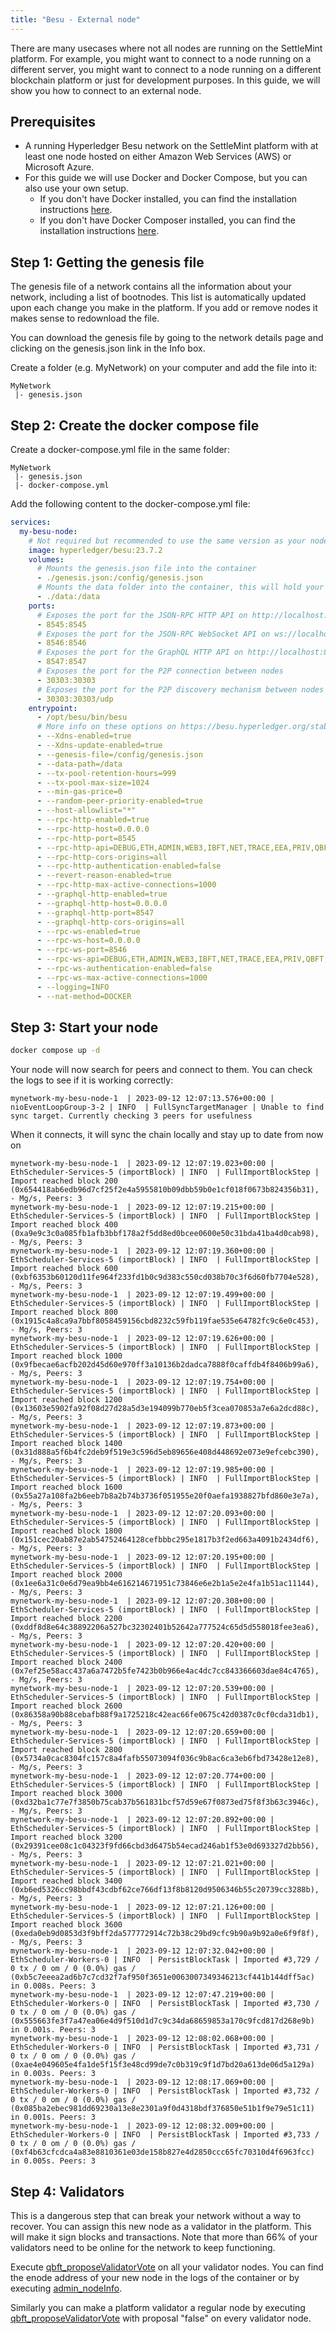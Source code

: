 ```yaml
---
title: "Besu - External node"
---
```


There are many usecases where not all nodes are running on the SettleMint
platform. For example, you might want to connect to a node running on a
different server, you might want to connect to a node running on a different
blockchain platform or just for development purposes. In this guide, we will
show you how to connect to an external node.

## Prerequisites

- A running Hyperledger Besu network on the SettleMint platform with at least
  one node hosted on either Amazon Web Services (AWS) or Microsoft Azure.
- For this guide we will use Docker and Docker Compose, but you can also use
  your own setup.
  - If you don't have Docker installed, you can find the installation
    instructions [here](https://docs.docker.com/get-docker/).
  - If you don't have Docker Composer installed, you can find the installation
    instructions [here](https://docs.docker.com/compose/install/).

## Step 1: Getting the genesis file

The genesis file of a network contains all the information about your network,
including a list of bootnodes. This list is automatically updated upon each
change you make in the platform. If you add or remove nodes it makes sense to
redownload the file.

You can download the genesis file by going to the network details page and
clicking on the genesis.json link in the Info box.

Create a folder (e.g. MyNetwork) on your computer and add the file into it:

```
MyNetwork
 |- genesis.json
```

## Step 2: Create the docker compose file

Create a docker-compose.yml file in the same folder:

```
MyNetwork
 |- genesis.json
 |- docker-compose.yml
```

Add the following content to the docker-compose.yml file:

```yaml
services:
  my-besu-node:
    # Not required but recommended to use the same version as your nodes on the platform
    image: hyperledger/besu:23.7.2
    volumes:
      # Mounts the genesis.json file into the container
      - ./genesis.json:/config/genesis.json
      # Mounts the data folder into the container, this will hold your actual blockchain data
      - ./data:/data
    ports:
      # Exposes the port for the JSON-RPC HTTP API on http://localhost:8454
      - 8545:8545
      # Exposes the port for the JSON-RPC WebSocket API on ws://localhost:8546
      - 8546:8546
      # Exposes the port for the GraphQL HTTP API on http://localhost:8547
      - 8547:8547
      # Exposes the port for the P2P connection between nodes
      - 30303:30303
      # Exposes the port for the P2P discovery mechanism between nodes
      - 30303:30303/udp
    entrypoint:
      - /opt/besu/bin/besu
      # More info on these options on https://besu.hyperledger.org/stable/public-networks/reference/cli/options
      - --Xdns-enabled=true
      - --Xdns-update-enabled=true
      - --genesis-file=/config/genesis.json
      - --data-path=/data
      - --tx-pool-retention-hours=999
      - --tx-pool-max-size=1024
      - --min-gas-price=0
      - --random-peer-priority-enabled=true
      - --host-allowlist="*"
      - --rpc-http-enabled=true
      - --rpc-http-host=0.0.0.0
      - --rpc-http-port=8545
      - --rpc-http-api=DEBUG,ETH,ADMIN,WEB3,IBFT,NET,TRACE,EEA,PRIV,QBFT,PERM,TXPOOL,PLUGINS
      - --rpc-http-cors-origins=all
      - --rpc-http-authentication-enabled=false
      - --revert-reason-enabled=true
      - --rpc-http-max-active-connections=1000
      - --graphql-http-enabled=true
      - --graphql-http-host=0.0.0.0
      - --graphql-http-port=8547
      - --graphql-http-cors-origins=all
      - --rpc-ws-enabled=true
      - --rpc-ws-host=0.0.0.0
      - --rpc-ws-port=8546
      - --rpc-ws-api=DEBUG,ETH,ADMIN,WEB3,IBFT,NET,TRACE,EEA,PRIV,QBFT,PERM,TXPOOL,PLUGINS
      - --rpc-ws-authentication-enabled=false
      - --rpc-ws-max-active-connections=1000
      - --logging=INFO
      - --nat-method=DOCKER
```

## Step 3: Start your node

```bash
docker compose up -d
```

Your node will now search for peers and connect to them. You can check the logs
to see if it is working correctly:

```
mynetwork-my-besu-node-1  | 2023-09-12 12:07:13.576+00:00 | nioEventLoopGroup-3-2 | INFO  | FullSyncTargetManager | Unable to find sync target. Currently checking 3 peers for usefulness
```

When it connects, it will sync the chain locally and stay up to date from now on

```
mynetwork-my-besu-node-1  | 2023-09-12 12:07:19.023+00:00 | EthScheduler-Services-5 (importBlock) | INFO  | FullImportBlockStep | Import reached block 200 (0x654418ab6edb96d7cf25f2e4a5955810b09dbb59b0e1cf018f0673b824356b31), - Mg/s, Peers: 3
mynetwork-my-besu-node-1  | 2023-09-12 12:07:19.215+00:00 | EthScheduler-Services-5 (importBlock) | INFO  | FullImportBlockStep | Import reached block 400 (0xa9e9c3c0a085fb1afb3bbf178a2f5dd8ed0bcee0600e50c31bda41ba4d0cab98), - Mg/s, Peers: 3
mynetwork-my-besu-node-1  | 2023-09-12 12:07:19.360+00:00 | EthScheduler-Services-5 (importBlock) | INFO  | FullImportBlockStep | Import reached block 600 (0xbf6353b60120d11fe964f233fd1b0c9d383c550cd038b70c3f6d60fb7704e528), - Mg/s, Peers: 3
mynetwork-my-besu-node-1  | 2023-09-12 12:07:19.499+00:00 | EthScheduler-Services-5 (importBlock) | INFO  | FullImportBlockStep | Import reached block 800 (0x1915c4a8ca9a7bbf8058459156cbd8232c59fb119fae535e64782fc9c6e0c453), - Mg/s, Peers: 3
mynetwork-my-besu-node-1  | 2023-09-12 12:07:19.626+00:00 | EthScheduler-Services-5 (importBlock) | INFO  | FullImportBlockStep | Import reached block 1000 (0x9fbecae6acfb202d45d60e970ff3a10136b2dadca7888f0caffdb4f8406b99a6), - Mg/s, Peers: 3
mynetwork-my-besu-node-1  | 2023-09-12 12:07:19.754+00:00 | EthScheduler-Services-5 (importBlock) | INFO  | FullImportBlockStep | Import reached block 1200 (0x13603e5902fa92f08d27d28a5d3e194099b770eb5f3cea070853a7e6a2dcd88c), - Mg/s, Peers: 3
mynetwork-my-besu-node-1  | 2023-09-12 12:07:19.873+00:00 | EthScheduler-Services-5 (importBlock) | INFO  | FullImportBlockStep | Import reached block 1400 (0x31d888a5f6b4fc2deb9f519e3c596d5eb89656e408d448692e073e9efcebc390), - Mg/s, Peers: 3
mynetwork-my-besu-node-1  | 2023-09-12 12:07:19.985+00:00 | EthScheduler-Services-5 (importBlock) | INFO  | FullImportBlockStep | Import reached block 1600 (0x55a27a108fa2b6eeb7b8a2b74b3736f051955e20f0aefa1938827bfd860e3e7a), - Mg/s, Peers: 3
mynetwork-my-besu-node-1  | 2023-09-12 12:07:20.093+00:00 | EthScheduler-Services-5 (importBlock) | INFO  | FullImportBlockStep | Import reached block 1800 (0x151cec20ab87e2ab54752464128cefbbbc295e1817b3f2ed663a4091b2434df6), - Mg/s, Peers: 3
mynetwork-my-besu-node-1  | 2023-09-12 12:07:20.195+00:00 | EthScheduler-Services-5 (importBlock) | INFO  | FullImportBlockStep | Import reached block 2000 (0x1ee6a31c0e6d79ea9bb4e616214671951c73846e6e2b1a5e2e4fa1b51ac11144), - Mg/s, Peers: 3
mynetwork-my-besu-node-1  | 2023-09-12 12:07:20.308+00:00 | EthScheduler-Services-5 (importBlock) | INFO  | FullImportBlockStep | Import reached block 2200 (0xddf8d8e64c38892206a527bc32302401b52642a777524c65d5d558018fee3ea6), - Mg/s, Peers: 3
mynetwork-my-besu-node-1  | 2023-09-12 12:07:20.420+00:00 | EthScheduler-Services-5 (importBlock) | INFO  | FullImportBlockStep | Import reached block 2400 (0x7ef25e58acc437a6a7472b5fe7423b0b966e4ac4dc7cc843366603dae84c4765), - Mg/s, Peers: 3
mynetwork-my-besu-node-1  | 2023-09-12 12:07:20.539+00:00 | EthScheduler-Services-5 (importBlock) | INFO  | FullImportBlockStep | Import reached block 2600 (0x86358a90b88cebafb88f9a1725218c42eac66fe0675c42d0387c0cf0cda31db1), - Mg/s, Peers: 3
mynetwork-my-besu-node-1  | 2023-09-12 12:07:20.659+00:00 | EthScheduler-Services-5 (importBlock) | INFO  | FullImportBlockStep | Import reached block 2800 (0x5734a0cac8304fc157c8a4fafb55073094f036c9b8ac6ca3eb6fbd73428e12e8), - Mg/s, Peers: 3
mynetwork-my-besu-node-1  | 2023-09-12 12:07:20.774+00:00 | EthScheduler-Services-5 (importBlock) | INFO  | FullImportBlockStep | Import reached block 3000 (0xd32ba1c77e7f3850b75cab37b561831bcf57d59e67f0873ed75f8f3b63c3946c), - Mg/s, Peers: 3
mynetwork-my-besu-node-1  | 2023-09-12 12:07:20.892+00:00 | EthScheduler-Services-5 (importBlock) | INFO  | FullImportBlockStep | Import reached block 3200 (0x29391cee08c1c04323f9fd66cbd3d6475b54ecad246ab1f53e0d693327d2bb56), - Mg/s, Peers: 3
mynetwork-my-besu-node-1  | 2023-09-12 12:07:21.021+00:00 | EthScheduler-Services-5 (importBlock) | INFO  | FullImportBlockStep | Import reached block 3400 (0xb6ed5326cc98bbdf43cdbf62ce766df13f8b8120d9506346b55c20739cc3288b), - Mg/s, Peers: 3
mynetwork-my-besu-node-1  | 2023-09-12 12:07:21.126+00:00 | EthScheduler-Services-5 (importBlock) | INFO  | FullImportBlockStep | Import reached block 3600 (0xeda0eb9d0853d3f9bff2da577772914c72b38c29bd9cfc9b90a9b92a0e6f9f8f), - Mg/s, Peers: 3
mynetwork-my-besu-node-1  | 2023-09-12 12:07:32.042+00:00 | EthScheduler-Workers-0 | INFO  | PersistBlockTask | Imported #3,729 / 0 tx / 0 om / 0 (0.0%) gas / (0xb5c7eeea2ad6b7c7cd32f7af950f3651e0063007349346213cf441b144dff5ac) in 0.008s. Peers: 3
mynetwork-my-besu-node-1  | 2023-09-12 12:07:47.219+00:00 | EthScheduler-Workers-0 | INFO  | PersistBlockTask | Imported #3,730 / 0 tx / 0 om / 0 (0.0%) gas / (0x555663fe3f7a47ea06e4d9f510d1d7c9c34da68659853a170c9fcd817d268e9b) in 0.001s. Peers: 3
mynetwork-my-besu-node-1  | 2023-09-12 12:08:02.068+00:00 | EthScheduler-Workers-0 | INFO  | PersistBlockTask | Imported #3,731 / 0 tx / 0 om / 0 (0.0%) gas / (0xae4e049605e4fa1de5f15f3e48cd99de7c0b319c9f1d7bd20a613de06d5a129a) in 0.003s. Peers: 3
mynetwork-my-besu-node-1  | 2023-09-12 12:08:17.069+00:00 | EthScheduler-Workers-0 | INFO  | PersistBlockTask | Imported #3,732 / 0 tx / 0 om / 0 (0.0%) gas / (0x085ba2ebec981dd69230a13e8e2301a9f0d4318bdf376850e51b1f9e79e51c11) in 0.001s. Peers: 3
mynetwork-my-besu-node-1  | 2023-09-12 12:08:32.009+00:00 | EthScheduler-Workers-0 | INFO  | PersistBlockTask | Imported #3,733 / 0 tx / 0 om / 0 (0.0%) gas / (0xf4b63cfcdca4a83e8810361e03de158b827e4d2850ccc65fc70310d4f6963fcc) in 0.005s. Peers: 3
```

## Step 4: Validators

This is a dangerous step that can break your network without a way to recover.
You can assign this new node as a validator in the platform. This will make it
sign blocks and transactions. Note that more than 66% of your validators need to
be online for the network to keep functioning.

Execute
[qbft_proposeValidatorVote](https://besu.hyperledger.org/stable/private-networks/reference/api#qbft_proposevalidatorvote)
on all your validator nodes. You can find the enode address of your new node in
the logs of the container or by executing
[admin_nodeInfo](https://besu.hyperledger.org/stable/public-networks/reference/api#admin_nodeinfo).

Similarly you can make a platform validator a regular node by executing
[qbft_proposeValidatorVote](https://besu.hyperledger.org/stable/private-networks/reference/api#qbft_proposevalidatorvote)
with proposal "false" on every validator node.